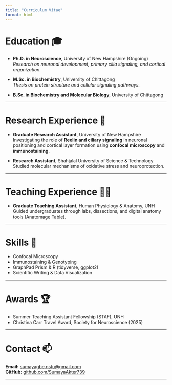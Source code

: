 ```yaml
---
title: "Curriculum Vitae"
format: html
---
```


# Education 🎓
- **Ph.D. in Neuroscience**, University of New Hampshire (Ongoing)  
  *Research on neuronal development, primary cilia signaling, and cortical organization.*

- **M.Sc. in Biochemistry**, University of Chittagong  
  *Thesis on protein structure and cellular signaling pathways.*

- **B.Sc. in Biochemistry and Molecular Biology**, University of Chittagong  

---

# Research Experience 🔬
- **Graduate Research Assistant**, University of New Hampshire  
  Investigating the role of **Reelin and ciliary signaling** in neuronal positioning and cortical layer formation using **confocal microscopy** and **immunostaining**.

- **Research Assistant**, Shahjalal University of Science & Technology  
  Studied molecular mechanisms of oxidative stress and neuroprotection.

---

# Teaching Experience 🧑‍🏫
- **Graduate Teaching Assistant**, Human Physiology & Anatomy, UNH  
  Guided undergraduates through labs, dissections, and digital anatomy tools (Anatomage Table).

---

# Skills 🧩
- Confocal Microscopy  
- Immunostaining & Genotyping  
- GraphPad Prism & R (tidyverse, ggplot2)  
- Scientific Writing & Data Visualization  

---

# Awards 🏆
- Summer Teaching Assistant Fellowship (STAF), UNH  
- Christina Carr Travel Award, Society for Neuroscience (2025)

---

# Contact 📫
**Email:** [sumayagbe.nstu@gmail.com](mailto:sumayagbe.nstu@gmail.com)  
**GitHub:** [github.com/SumayaAkter739](https://github.com/SumayaAkter739)

---
